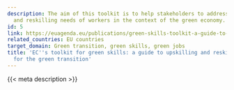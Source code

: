 ```yaml
---
description: The aim of this toolkit is to help stakeholders to address the upskilling
  and reskilling needs of workers in the context of the green economy.
id: 5
link: https://euagenda.eu/publications/green-skills-toolkit-a-guide-to-upskilling-and-reskilling-workers-for-the-green-transition
related_countries: EU countries
target_domain: Green transition, green skills, green jobs
title: 'EC''s toolkit for green skills: a guide to upskilling and reskilling workers
  for the green transition'
---
```


{{< meta description >}}